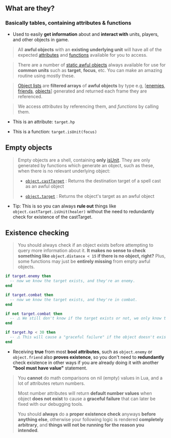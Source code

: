 
## What are they?

### Basically tables, containing attributes & functions

- Used to easily **get information** about and **interact with** units, players, and other objects in game.

> All **awful objects** with an **existing underlying unit** will have all of the expected [attributes](object-attributes) and [functions](object-functions) available for you to access.

> There are a number of [static awful objects](static-objects) always available for use for **common units** such as **target**, **focus**, etc. You can make an amazing routine using mostly these.

> [Object lists](object-lists) are **filtered arrays** of **awful objects** by type e.g, [[enemies](object-lists#enemies), [friends](object-lists#friends), [objects](object-lists#objects)] generated and returned each frame they are referenced.

> We access _attributes_ by referencing them, and _functions_ by calling them.

- This is an attribute: `target.hp`

- This is a function: `target.isUnit(focus)`

## Empty objects

> Empty objects are a shell, containing **only** [isUnit](object-functions#isUnit). They are only generated by functions which generate an object, such as these, when there is no relevant underlying object:
>
> - [`object.castTarget`](object-attributes#casttarget) : Returns the destination target of a spell cast as an awful object
>
> - [`object.target`](object-attributes#target) : Returns the object's target as an awful object

- Tip: This is so you can always **rule out** things like `object.castTarget.isUnit(healer)` without the need to redundantly check for existence of the castTarget.

## Existence checking

> You should always check if an object exists before attempting to query more information about it. **It makes no sense to check something like `object.distance < 15` if there is no object, right?** Plus, some functions may just be **entirely missing** from empty awful objects.

```lua
if target.enemy then
  -- now we know the target exists, and they're an enemy.
end

if target.combat then
  -- now we know the target exists, and they're in combat.
end

if not target.combat then
  -- ⚠️ We still don't know if the target exists or not, we only know that if they do exist, they aren't in combat. ⚠️
end

if target.hp < 30 then
  -- ⚠️ This will cause a "graceful failure" if the object doesn't exist. It won't break your routine, but the code here may or may not run, based on the comparison type. What we know for sure is it's not working as we intended! ⚠️
end
```

- Receiving **true** from most **bool attributes**, such as `object.enemy` or `object.friend` also **proves existence**, so you don't need to **redundantly** check existence in other ways if you are already doing it with another **"bool must have value"** statement.

> You **cannot** do math comparisons on nil (empty) values in Lua, and a lot of attributes return numbers.
>
> Most number attributes will return **default number values** when object **does not exist** to cause a **graceful failure** that can later be fixed with our debugging tools.
>
> You should **always** do a **proper existence check** anyways **before anything else**, otherwise your following logic is rendered **completely arbitrary**, and **things will not be running for the reason you intended**.
